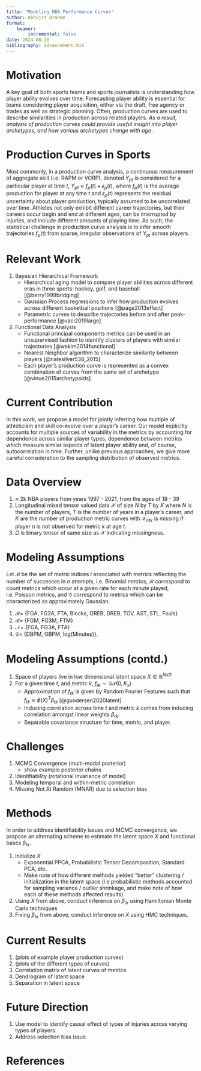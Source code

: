 ```yaml
---
title: "Modeling NBA Performance Curves"
author: Abhijit Brahme
format: 
    beamer: 
        incremental: false
date: 2024-08-10
bibliography: advancement.bib
---
```



# Motivation 

A key goal of both sports teams and sports journalists is understanding how player ability evolves over time. Forecasting player ability is essential for teams considering player acquisition, either via the draft, free agency or trades as well as strategic planning. Often, production curves are used to describe similarities in production across related players.
*As a result, analysis of production curves could provide useful insight into player archetypes, and how various archetypes change with age* .

# Production Curves in Sports 
Most commonly, in a production curve analysis,  a continuous measurement of aggregate skill (i.e. RAPM or VORP), denoted $Y_{pt}$ is considered for a particular
player at time $t$, $Y_{pt} \approx f_p(t) + \epsilon_p(t)$, where $f_p(t)$ is the average production for
player at any time $t$ and $\epsilon_p(t)$ represents the residual uncertainty about player
production, typically assumed to be uncorrelated over time.
Athletes not only exhibit different career trajectories, but their careers occur begin and end at different ages, can be
interrupted by injuries, and include different amounts of playing time. As such, the statistical challenge in production curve analysis is to infer smooth trajectories $f_p(t)$ from sparse,  irregular observations of $Y_{pt}$ across players.

# Relevant Work

1. Bayesian Hierarchical Framework
    - Hierarchical aging model to compare player abilities across different eras in three sports: hockey, golf, and baseball [@berry1999bridging]
    - Gaussian Process regressions to infer how production evolves across different basketball positions [@page2013effect]
    - Parametric curves to describe trajectories before and after peak-performance [@vaci2019large]

2. Functional Data Analysis
    - Functional principal components metrics can be used in an unsupervised fashion to 
        identify clusters of players with similar trajectories [@wakim2014functional]
    - Nearest Neighbor algorithm to characterize similarity between players [@natesilver538_2015]
    - Each player’s production curve is represented as a convex combination of curves from the same set of archetype [@vinue2015archetypoids]

# Current Contribution
In this work, we propose a model for jointly inferring how multiple of athleticism and skill co-evolve over a player’s career. Our model explicitly accounts for
multiple sources of variability in the metrics by accounting for dependence across similar player types, dependence between metrics which measure
similar aspects of latent player ability and, of course, autocorrelation in time.
Further, unlike previous approaches, we give more careful consideration to the
sampling distribution of observed metrics. 

# Data Overview
1. $\approx$ 2k NBA players from years 1997 - 2021, from the ages of 18 - 39
2. Longitudinal mixed tensor valued data $\mathcal{X}$ of size $N$ by $T$ by $K$
where $N$ is the number of players, $T$ is the number of years in a player's career, and $K$ are the number of production metric curves with $\mathcal{X}_{ntk}$ is missing if player $n$ is not observed for metric $k$ at age $t$. 
3. $\Omega$ is binary tensor of same size as $\mathcal{X}$ indicating missingness. 

# Modeling Assumptions

Let $\mathcal{B}$ be the set of metric indices $i$ associated
with metrics reflecting the number of successes in $n$ attempts, i.e. Binomial
metrics, $\mathcal{R}$ correspond to count metrics which occur at a given rate for each
minute played, i.e. Poisson metrics, and $\mathcal{G}$ correspond to metrics which can be
characterized as approximately Gaussian. 

1. $\mathcal{R} =$ {FGA, FG3A, FTA, Blocks, OREB, DREB, TOV, AST, STL, Fouls}
2. $\mathcal{B} =$ {FGM, FG3M, FTM}
3. $\mathcal{N} =$ {FGA, FG3A, FTA}
4. $\mathcal{G} =$ {DBPM, OBPM, log(Minutes)}.  

\begin{align}
Y_{pi}(t)  &\sim
\begin{cases}
Pois(M_{pit}e^{f_{pi}(t)}) \text{ if  } i \in \mathcal{R}\\
Bin(N_{pit}, logit^{-1}(f_{pi}(t))) \text{ if } i \in \mathcal{B}\\
\mathcal{N}(f_{pi}(t), \frac{\sigma^2_i}{M_{pit}})  \text{ if } i \in \mathcal{G}
\end{cases}
\end{align}

# Modeling Assumptions (contd.)
1. Space of players live in low dimensional latent space $X \in \mathbb{R} ^{N x D}$
2. For a given time $t$, and metric $k$, $f_{tk} \sim \mathcal{GP}(0, K_x)$
    - Approximation of $f_{tk}$ is given by Random Fourier Features such that $f_{tk} \approx \phi(X)^T\beta_{tk}$ [@gundersen2020latent]
    - Inducing correlation across time $t$ and metric $k$ comes from inducing correlation amongst linear weights $\beta_{tk}$. 
    - Separable covariance structure for time, metric, and player. 

# Challenges 

1. MCMC Convergence (multi-modal posterior)
    - show example posterior chains
2. Identifiability (rotational invariance of model)
3. Modeling temporal and within-metric correlation
4. Missing Not At Random (MNAR) due to selection bias

# Methods

In order to address identifiability issues and MCMC convergence, we propose an alternating scheme to estimate the latent space $X$ and functional bases $\beta_{tk}$. 

1. Initialize $X$ 
    - Exponential PPCA, Probabilistic Tensor Decomposition, Standard PCA, etc.
    - Make note of how different methods yielded "better" clustering / initialization in the latent space (i.e probabilistic methods accounted for sampling variance / outlier shrinkage, and make note of how each of these methods affected results)
2. Using $X$ from above, conduct inference on $\beta_{tk}$ using Hamiltonian Monte Carlo techniques
3. Fixing $\beta_{tk}$ from above, conduct inference on $X$ using HMC techniques. 


# Current Results 

1. (plots of example player production curves)
2. (plots of the different types of curves)
3. Correlation matrix of latent curves of metrics
4. Dendrogram of latent space
5. Separation in latent space

# Future Direction

1. Use model to identify causal effect of types of injuries across varying types of players. 
2. Address selection bias issue. 

# References

::: {#refs}
:::
